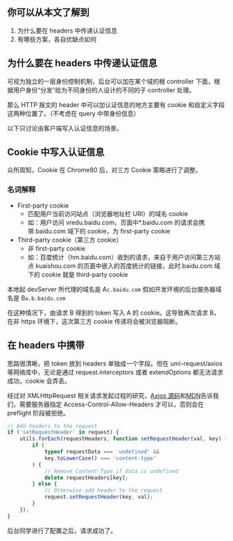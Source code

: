 ## 你可以从本文了解到

1. 为什么要在 headers 中传递认证信息
2. 有哪些方案，各自优缺点如何

## 为什么要在 headers 中传递认证信息

可视为独立的一层身份控制机制，后台可以加在某个域的根 controller 下面，根据用户身份“分发”给为不同身份的人设计的不同的子 controller 处理。

那么 HTTP 报文的 header 中可以加认证信息的地方主要有 cookie 和自定义字段这两种位置了。（不考虑在 query 中带身份信息）

以下只讨论由客户端写入认证信息的场景。

## Cookie 中写入认证信息

众所周知，Cookie 在 Chrome80 后，对三方 Cookie 策略进行了调整。

### 名词解释

-   First-party cookie
    -   匹配用户当前访问站点（浏览器地址栏 URI）的域名 cookie
    -   如：用户访问 vredu.baidu.com，页面中\*.baidu.com 的请求会携带.baidu.com 域下的 cookie，为 first-party cookie
-   Third-party cookie（第三方 cookie）
    -   非 first-party cookie
    -   如：百度统计（hm.baidu.com）收到的请求，来自于用户访问第三方站点 kuaishou.com 的页面中嵌入的百度统计的链接，此时.baidu.com 域下的 cookie 就是 third-party cookie

本地起 devServer 所代理的域名是 A`c.baidu.com`
假如开发环境的后台服务器域名是 B`a.b.baidu.com`

在这种情况下，由请求 B 得到的 token 写入 A 的 cookie。这导致再次请求 B，在非 https 环境下，这次第三方 cookie 传递将会被浏览器阻断。

## 在 headers 中携带

思路很清晰，把 token 放到 headers 单独成一个字段。但在 umi-request/axios 等网络库中，无论是通过 request.interceptors 或者 extendOptions 都无法请求成功，cookie 会弄丢。

经过对 XMLHttpRequest 相关请求发起过程的研究，[Axios 源码](https://github.com/axios/axios/blob/0d8765562401910c1c509f6739a3bc558721e123/lib/adapters/xhr.js#L125)和[MDN](https://developer.mozilla.org/zh-CN/docs/Web/API/XMLHttpRequest/setRequestHeader)告诉我们，需要服务器指定 Access-Control-Allow-Headers 才可以，否则会在 preflight 阶段被拒绝。

```javascript
// Add headers to the request
if ('setRequestHeader' in request) {
    utils.forEach(requestHeaders, function setRequestHeader(val, key) {
        if (
            typeof requestData === 'undefined' &&
            key.toLowerCase() === 'content-type'
        ) {
            // Remove Content-Type if data is undefined
            delete requestHeaders[key];
        } else {
            // Otherwise add header to the request
            request.setRequestHeader(key, val);
        }
    });
}
```

后台同学进行了配置之后，请求成功了。
